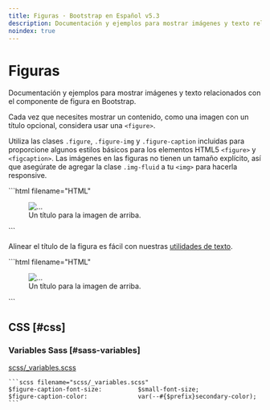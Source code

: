 ```yaml
---
title: Figuras · Bootstrap en Español v5.3
description: Documentación y ejemplos para mostrar imágenes y texto relacionados con el componente de figura en Bootstrap.
noindex: true
---
```


# Figuras

Documentación y ejemplos para mostrar imágenes y texto relacionados con el componente de figura en Bootstrap.

<MainBanner />

Cada vez que necesites mostrar un contenido, como una imagen con un título opcional, considera usar una `<figure>`.

Utiliza las clases `.figure`, `.figure-img` y `.figure-caption` incluidas para proporcione algunos estilos básicos para los elementos HTML5 `<figure>` y `<figcaption>`. Las imágenes en las figuras no tienen un tamaño explícito, así que asegúrate de agregar la clase `.img-fluid` a tu `<img>` para hacerla responsive.

<DemoIframe path="/demos/bootstrap/5.3/content/figures/index-1.html">
    ```html filename="HTML"
    <figure class="figure">
        <img src="..." class="figure-img img-fluid rounded" alt="...">
        <figcaption class="figure-caption">Un título para la imagen de arriba.</figcaption>
    </figure>
    ```
</DemoIframe>

Alinear el título de la figura es fácil con nuestras [utilidades de texto](/bootstrap/5.3/utilities/text/#text-alignment).

<DemoIframe path="/demos/bootstrap/5.3/content/figures/index-2.html">
    ```html filename="HTML"
    <figure class="figure">
        <img src="..." class="figure-img img-fluid rounded" alt="...">
        <figcaption class="figure-caption text-end">Un título para la imagen de arriba.</figcaption>
    </figure>
    ```
</DemoIframe>

CSS [#css]
-----------

### Variables Sass [#sass-variables]

[scss/_variables.scss](https://github.com/twbs/bootstrap/blob/v5.3.2/scss/_variables.scss)

    ```scss filename="scss/_variables.scss"
    $figure-caption-font-size:          $small-font-size;
    $figure-caption-color:              var(--#{$prefix}secondary-color);
    ```